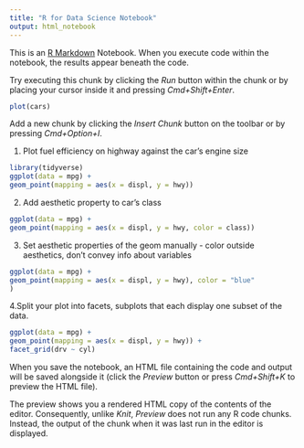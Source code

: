 ```yaml
---
title: "R for Data Science Notebook"
output: html_notebook
---
```


This is an [R Markdown](http://rmarkdown.rstudio.com) Notebook. When you execute code within the notebook, the results appear beneath the code. 

Try executing this chunk by clicking the *Run* button within the chunk or by placing your cursor inside it and pressing *Cmd+Shift+Enter*. 

```r
plot(cars)
```

Add a new chunk by clicking the *Insert Chunk* button on the toolbar or by pressing *Cmd+Option+I*.

1. Plot fuel efficiency on highway against the car's engine size
```r
library(tidyverse)
ggplot(data = mpg) +
geom_point(mapping = aes(x = displ, y = hwy))
```

2. Add aesthetic property to car's class

```r
ggplot(data = mpg) +
geom_point(mapping = aes(x = displ, y = hwy, color = class))
```

3. Set aesthetic properties of the geom manually - color outside aesthetics, don't convey info about variables

```r
ggplot(data = mpg) +
geom_point(mapping = aes(x = displ, y = hwy), color = "blue"
)
```

4.Split your plot into facets, subplots that each display one subset of the data.

```r
ggplot(data = mpg) +
geom_point(mapping = aes(x = displ, y = hwy)) +
facet_grid(drv ~ cyl)
```

When you save the notebook, an HTML file containing the code and output will be saved alongside it (click the *Preview* button or press *Cmd+Shift+K* to preview the HTML file). 

The preview shows you a rendered HTML copy of the contents of the editor. Consequently, unlike *Knit*, *Preview* does not run any R code chunks. Instead, the output of the chunk when it was last run in the editor is displayed.

